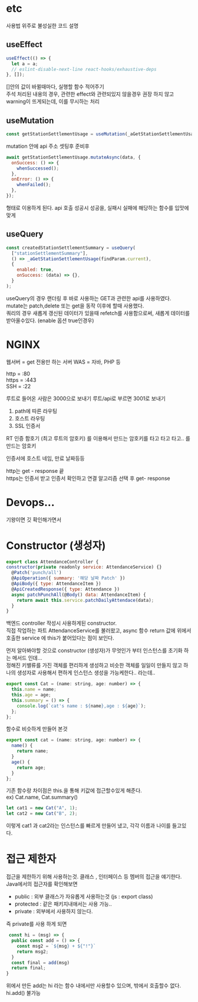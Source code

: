 # etc

사용법 위주로 불성실한 코드 설명

## useEffect

```javascript
useEffect(() => {
  let a = a;
  // eslint-disable-next-line react-hooks/exhaustive-deps
}, []);
```

[]안의 값이 바뀔때마다, 실행할 함수 적어주기  
주석 처리된 내용의 경우, 관련한 effect와 관련되있지 않을경우 권장 하지 않고 warning이 뜨게되는데, 이를 무시하는 처리

## useMutation

```javascript
const getStationSettlementUsage = useMutation(_aGetStationSettlementUsageById);
```

mutation 안에 api 주소 셋팅후 준비후

```javascript
await getStationSettlementUsage.mutateAsync(data, {
  onSuccess: () => {
    whenSuccessed();
  },
  onError: () => {
    whenFailed();
  },
});
```

형태로 이용하게 된다. api 호출 성공시 성공을, 실패시 실패에 해당하는 함수를 입맛에 맞게

## useQuery

```javascript
const createdStationSettlementSummary = useQuery(
  ["stationSettlementSummary"],
  () => _aGetStationSettlementUsage(findParam.current),
  {
    enabled: true,
    onSuccess: (data) => {},
  }
);
```

useQuery의 경우 랜더링 후 바로 사용하는 GET과 관련한 api를 사용하였다.  
mutate는 patch,delete 또는 get을 동작 이후에 할때 사용했다.  
쿼리의 경우 새롭게 갱신된 데이터가 있을때 refetch를 사용함으로써, 새롭게 데이터를 받아올수있다. (enable 옵션 true인경우)

# NGINX

웹서버 = get 전용만 하는 서버
WAS = 자바, PHP 등

http = :80  
https = :443  
SSH = :22

루트로 들어온 사람은 3000으로 보내기
루트/api로 부르면 3001로 보내기

1. path에 따른 라우팅
2. 호스트 라우팅
3. SSL 인증서

RT 인증 함호기 (최고 루트의 암호키)
를 이용해서 만드는 암호키를 타고 타고 타고.. 를 만드는 암호키

인증서에 호스트 네임, 만료 날짜등등

http는 get - response 끝  
https는 인증서 받고 인증서 확인하고 연결 알고리즘 선택 후 get- response

# Devops...

기왕이면 깃 확인해가면서

# Constructor (생성자)

```javascript
export class AttendanceController {
constructor(private readonly service: AttendanceService) {}
  @Patch('punch/all')
  @ApiOperation({ summary: '해당 날짜 Patch' })
  @ApiBody({ type: AttendanceItem })
  @ApiCreatedResponse({ type: Attendance })
  async patchPunchAll(@Body() data: AttendanceItem) {
    return await this.service.patchDailyAttendace(data);
  }
}
```

백엔드 controller 작성시 사용하게된 constructor.  
직접 작업하는 파트 AttendanceService를 불러왔고,
async 함수 return 값에 위에서 호출한 service 에 this가 붙어있다는 점이 보인다.

먼저 알아봐야할 것으로 constructor (생성자)가 무엇인가 부터 인스턴스를 초기화 하는 메서드 인데...  
정해진 키밸류를 가진 객체를 편리하게 생성하고 비슷한 객체를 일일이 만들지 않고 하나의 생성자로 사용해서 편하게 인스턴스 생성을 가능케한다..
라는데..

```javascript
export const Cat = (name: string, age: number) => {
  this.name = name;
  this.age = age;
  this.summary = () => {
    console.log(`cat's name : ${name},age : ${age}`);
  };
};
```

함수로 비슷하게 만들어 본것

```javascript
export const cat = (name: string, age: number) => {
  name() {
    return name;
  }
  age() {
    return age;
  }
};
```

기존 함수랑 차이점은 this.을 통해 키값에 접근할수있게 해준다.  
ex) Cat.name, Cat.summary()

```javascript
let cat1 = new Cat("A", 1);
let cat2 = new Cat("B", 2);
```

이렇게 cat1 과 cat2라는 인스턴스를 빠르게 만들어 냈고, 각각 이름과 나이를 들고있다.

# 접근 제한자

접근을 제한하기 위해 사용하는것. 클래스 , 인터페이스 등 멤버의 접근을 얘기한다.  
Java에서의 접근자를 확인해보면

- public : 외부 클래스가 자유롭게 사용하는것 (js : export class)
- protected : 같은 패키지내애서는 사용 가능..
- private : 외부에서 사용하지 않는다.

즉 private를 사용 하게 되면

```javascript
 const hi = (msg) => {
  public const add = () => {
    const msg2 = `${msg} + ${"!"}`
    return msg2;
  }
  const final = add(msg)
  return final;
}
```

위에서 만든 add는 hi 라는 함수 내에서만 사용할수 있으며, 밖에서 호출할수 없다.
hi.add() 불가능
